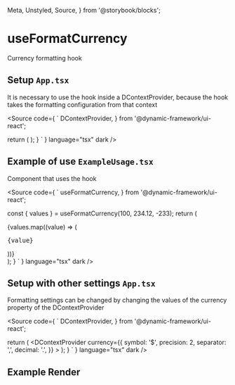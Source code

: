   Meta,
  Unstyled,
  Source,
} from '@storybook/blocks';

<Meta title="Design System/Utils/Hooks/useFormatCurrency" />

# useFormatCurrency
Currency formatting hook

## Setup `App.tsx`

It is necessary to use the hook inside a DContextProvider, because the hook takes the formatting configuration from that context

<Source
  code={
    `
  DContextProvider,
} from '@dynamic-framework/ui-react';


  return (
    <DContextProvider>
      <ExampleOfUse />
    </DContextProvider>
  );
}
    `
  }
  language="tsx"
  dark
/>

## Example of use `ExampleUsage.tsx`

Component that uses the hook

<Source
  code={
    `
  useFormatCurrency,
} from '@dynamic-framework/ui-react';

  const { values } = useFormatCurrency(100, 234.12, -233);
  return (
    <div className="p-3">
      {values.map((value) => (
        <pre key={value}>{value}</pre>
      ))}
    </div>
  );
}
    `
  }
  language="tsx"
  dark
/>

## Setup with other settings `App.tsx`

Formatting settings can be changed by changing the values of the currency property of the DContextProvider

<Source
  code={
    `
  DContextProvider,
} from '@dynamic-framework/ui-react';


  return (
    <DContextProvider
      currency={{
        symbol: '$',
        precision: 2,
        separator: ',',
        decimal: '.',
      }}
    >
      <ExampleOfUse />
    </DContextProvider>
  );
}
    `
  }
  language="tsx"
  dark
/>

## Example Render
<Unstyled>
  <ExampleRoot />
</Unstyled>
